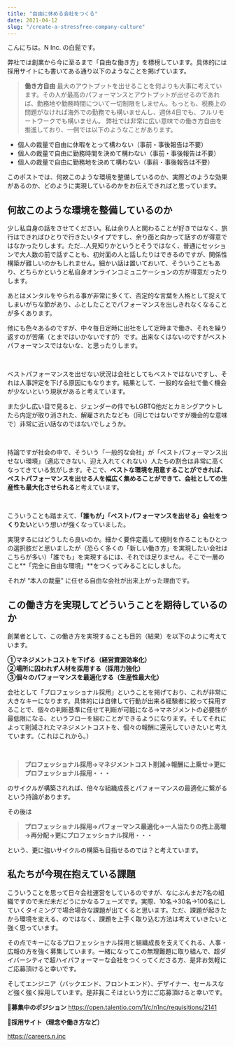```yaml
---
title: "自由に休める会社をつくる"
date: 2021-04-12
slug: "/create-a-stressfree-company-culture"
---
```


こんにちは。N Inc. の白髭です。

弊社では創業から今に至るまで「自由な働き方」を標榜しています。具体的には採用サイトにも書いてある通り以下のようなことを掲げています。

> **働き方自由**
> 最大のアウトプットを出せることを何よりも大事に考えています。その人が最高のパフォーマンスとアウトプットが出せるのであれば、勤務地や勤務時間について一切制限をしません。もっとも、税務上の問題がなければ海外での勤務でも構いませんし、週休4日でも、フルリモートワークでも構いません。
弊社では非常に広い意味での働き方自由を推進しており、一例では以下のようなことがあります。

* 個人の裁量で自由に休暇をとって構わない（事前・事後報告は不要）
* 個人の裁量で自由に勤務時間を決めて構わない（事前・事後報告は不要）
* 個人の裁量で自由に勤務地を決めて構わない（事前・事後報告は不要）

このポストでは、何故このような環境を整備しているのか、実際どのような効果があるのか、どのように実現しているのかをお伝えできればと思っています。

## 何故このような環境を整備しているのか

少し私自身の話をさせてください。私は余り人と関わることが好きではなく、旅行はできればひとりで行きたいタイプですし、余り面と向かって話すのが得意ではなかったりします。ただ…人見知りかというとそうではなく、普通にセッションで大人数の前で話すことも、初対面の人と話したりはできるのですが、関係性構築が難しいのかもしれません。細かい話は置いておいて、そういうこともあり、どちらかというと私自身オンラインコミュニケーションの方が得意だったりします。

あとはメンタルをやられる事が非常に多くて、否定的な言葉を人格として捉えてしまいがちな節があり、ふとしたことでパフォーマンスを出しきれなくなることが多くあります。

他にも色々あるのですが、中々毎日定時に出社をして定時まで働き、それを繰り返すのが苦痛（とまではいかないですが）です。出来なくはないのですがベストパフォーマンスではないな、と思ったりします。

<br />

ベストパフォーマンスを出せない状況は会社としてもベストではないですし、それは人事評定を下げる原因にもなります。結果として、一般的な会社で働く機会が少ないという現状があると考えています。

また少し広い目で見ると、ジェンダーの件でもLGBTQ他だとカミングアウトしたら内定が取り消された、解雇されたなども（同じではないですが機会的な意味で）非常に近い話なのではないでしょうか。

<br />

持論ですが社会の中で、そういう「一般的な会社」が「ベストパフォーマンス出せない環境」（適応できない、迎え入れてくれない）人たちの割合は非常に高くなってきている気がします。そこで、**ベストな環境を用意することができれば、ベストパフォーマンスを出せる人を幅広く集めることができて、会社としての生産性も最大化させられる**と考えています。

<br />

こういうことも踏まえて、**「誰もが」「ベストパフォーマンスを出せる」会社をつくりたい**という想いが強くなっていました。

実現するにはどうしたら良いのか。細かく要件定義して規則を作ることもひとつの選択肢だと思いましたが（恐らく多くの「新しい働き方」を実現したい会社はこちらが多い）「誰でも」を実現するには、それでは足りません。そこで一層のこと**「完全に自由な環境」**をつくってみることにしました。

それが “本人の裁量” に任せる自由な会社が出来上がった理由です。

## この働き方を実現してどういうことを期待しているのか

創業者として、この働き方を実現することも目的（結果）を以下のように考えています。

**①マネジメントコストを下げる（経営資源効率化）**<br />
**②場所に囚われず人材を採用する（採用力強化）**<br />
**③個々のパフォーマンスを最適化する（生産性最大化）**

会社として「プロフェッショナル採用」ということを掲げており、これが非常に大きなキーになります。具体的には自律して行動が出来る経験者に絞って採用することで、個々の判断基準に任せて判断が可能になる→マネジメントの必要性が最低限になる、というフローを組むことができるようになります。そしてそれによって削減されたマネジメントコストを、個々の報酬に還元していきたいと考えています。（これはこれから。）

<br />

> **プロフェッショナル採用→マネジメントコスト削減→報酬に上乗せ→更にプロフェッショナル採用・・・**

のサイクルが構築されれば、倍々な組織成長とパフォーマンスの最適化に繋がるという持論があります。

その後は

> **プロフェッショナル採用→パフォーマンス最適化→一人当たりの売上高増→再分配→更にプロフェッショナル採用・・・**

という、更に強いサイクルの構築も目指せるのでは？と考えています。

## 私たちが今現在抱えている課題

こういうことを思って日々会社運営をしているのですが、なにぶんまだ7名の組織ですので未だ未だどうにかなるフェーズです。実際、10名→30名→100名にしていくタイミングで場合場合な課題が出てくると思います。ただ、課題が起きたから環境を変える、のではなく、課題を上手く取り込む方法は考えていきたいと強く思っています。

その点でキーになるプロフェッショナル採用と組織成長を支えてくれる、人事・広報の方を強く募集しています。一緒になってこの無理難題に取り組んで、超ダイバーシティで超ハイパフォーマーな会社をつくってくださる方、是非お気軽にご応募頂けると幸いです。

そしてエンジニア（バックエンド、フロントエンド）、デザイナー、セールスなど強く強く採用しています。是非我こそはという方にご応募頂けると幸いです。

**🌟募集中のポジション**
<a href="https://open.talentio.com/1/c/n1nc/requisitions/2141">https://open.talentio.com/1/c/n1nc/requisitions/2141</a>

**🌟採用サイト（理念や働き方など）**

<a href="https://careers.n.inc">https://careers.n.inc</a>
